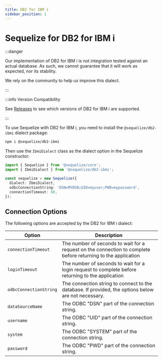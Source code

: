 ```yaml
---
title: DB2 for IBM i
sidebar_position: 1
---
```


# Sequelize for DB2 for IBM i

:::danger

Our implementation of DB2 for IBM i is not integration tested against an actual database.
As such, we cannot guarantee that it will work as expected, nor its stability.

We rely on the community to help us improve this dialect.

:::

:::info Version Compatibility

See [Releases](/releases#db2-for-ibm-i-support-table) to see which versions of DB2 for IBM i are supported.

:::

To use Sequelize with DB2 for IBM i, you need to install the `@sequelize/db2-ibmi` dialect package:

```bash npm2yarn
npm i @sequelize/db2-ibmi
```

Then use the `IbmiDialect` class as the dialect option in the Sequelize constructor:

```ts
import { Sequelize } from '@sequelize/core';
import { IbmiDialect } from '@sequelize/db2-ibmi';

const sequelize = new Sequelize({
  dialect: IbmiDialect,
  odbcConnectionString: 'DSN=MYDSN;UID=myuser;PWD=mypassword',
  connectionTimeout: 60,
});
```

## Connection Options


<ConnectionOptions />

The following options are accepted by the DB2 for IBM i dialect:

| Option                 | Description                                                                                                   |
|------------------------|---------------------------------------------------------------------------------------------------------------|
| `connectionTimeout`    | The number of seconds to wait for a request on the connection to complete before returning to the application |
| `loginTimeout`         | The number of seconds to wait for a login request to complete before returning to the application             |
| `odbcConnectionString` | The connection string to connect to the database. If provided, the options below are not necessary.           |
| `dataSourceName`       | The ODBC "DSN" part of the connection string.                                                                 |
| `username`             | The ODBC "UID" part of the connection string.                                                                 |
| `system`               | The ODBC "SYSTEM" part of the connection string.                                                              |
| `password`             | The ODBC "PWD" part of the connection string.                                                                 |
